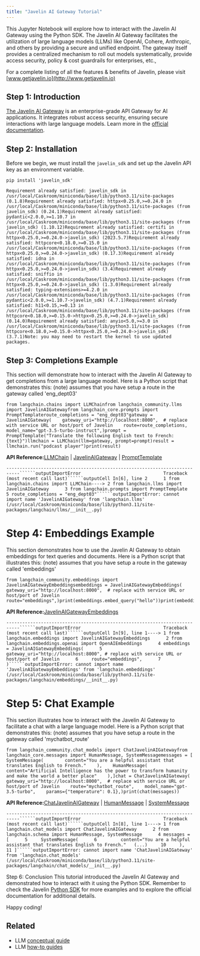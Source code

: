 ```yaml
---
title: "Javelin AI Gateway Tutorial"
---
```


This Jupyter Notebook will explore how to interact with the Javelin AI Gateway using the Python SDK. The Javelin AI Gateway facilitates the utilization of large language models (LLMs) like OpenAI, Cohere, Anthropic, and others by providing a secure and unified endpoint. The gateway itself provides a centralized mechanism to roll out models systematically, provide access security, policy & cost guardrails for enterprises, etc.,

For a complete listing of all the features & benefits of Javelin, please visit [www.getjavelin.io](http://www.getjavelin.io)

## Step 1: Introduction

[The Javelin AI Gateway](https://www.getjavelin.io) is an enterprise-grade API Gateway for AI applications. It integrates robust access security, ensuring secure interactions with large language models. Learn more in the [official documentation](https://docs.getjavelin.io).

## Step 2: Installation

Before we begin, we must install the `javelin_sdk` and set up the Javelin API key as an environment variable.

```
pip install 'javelin_sdk'
```

```
Requirement already satisfied: javelin_sdk in /usr/local/Caskroom/miniconda/base/lib/python3.11/site-packages (0.1.8)Requirement already satisfied: httpx<0.25.0,>=0.24.0 in /usr/local/Caskroom/miniconda/base/lib/python3.11/site-packages (from javelin_sdk) (0.24.1)Requirement already satisfied: pydantic<2.0.0,>=1.10.7 in /usr/local/Caskroom/miniconda/base/lib/python3.11/site-packages (from javelin_sdk) (1.10.12)Requirement already satisfied: certifi in /usr/local/Caskroom/miniconda/base/lib/python3.11/site-packages (from httpx<0.25.0,>=0.24.0->javelin_sdk) (2023.5.7)Requirement already satisfied: httpcore<0.18.0,>=0.15.0 in /usr/local/Caskroom/miniconda/base/lib/python3.11/site-packages (from httpx<0.25.0,>=0.24.0->javelin_sdk) (0.17.3)Requirement already satisfied: idna in /usr/local/Caskroom/miniconda/base/lib/python3.11/site-packages (from httpx<0.25.0,>=0.24.0->javelin_sdk) (3.4)Requirement already satisfied: sniffio in /usr/local/Caskroom/miniconda/base/lib/python3.11/site-packages (from httpx<0.25.0,>=0.24.0->javelin_sdk) (1.3.0)Requirement already satisfied: typing-extensions>=4.2.0 in /usr/local/Caskroom/miniconda/base/lib/python3.11/site-packages (from pydantic<2.0.0,>=1.10.7->javelin_sdk) (4.7.1)Requirement already satisfied: h11<0.15,>=0.13 in /usr/local/Caskroom/miniconda/base/lib/python3.11/site-packages (from httpcore<0.18.0,>=0.15.0->httpx<0.25.0,>=0.24.0->javelin_sdk) (0.14.0)Requirement already satisfied: anyio<5.0,>=3.0 in /usr/local/Caskroom/miniconda/base/lib/python3.11/site-packages (from httpcore<0.18.0,>=0.15.0->httpx<0.25.0,>=0.24.0->javelin_sdk) (3.7.1)Note: you may need to restart the kernel to use updated packages.
```

## Step 3: Completions Example

This section will demonstrate how to interact with the Javelin AI Gateway to get completions from a large language model. Here is a Python script that demonstrates this: (note) assumes that you have setup a route in the gateway called 'eng\_dept03'

```
from langchain.chains import LLMChainfrom langchain_community.llms import JavelinAIGatewayfrom langchain_core.prompts import PromptTemplateroute_completions = "eng_dept03"gateway = JavelinAIGateway(    gateway_uri="http://localhost:8000",  # replace with service URL or host/port of Javelin    route=route_completions,    model_name="gpt-3.5-turbo-instruct",)prompt = PromptTemplate("Translate the following English text to French: {text}")llmchain = LLMChain(llm=gateway, prompt=prompt)result = llmchain.run("podcast player")print(result)
```

**API Reference:**[LLMChain](https://python.langchain.com/api_reference/langchain/chains/langchain.chains.llm.LLMChain.html) | [JavelinAIGateway](https://python.langchain.com/api_reference/community/llms/langchain_community.llms.javelin_ai_gateway.JavelinAIGateway.html) | [PromptTemplate](https://python.langchain.com/api_reference/core/prompts/langchain_core.prompts.prompt.PromptTemplate.html)

```````
---------------------------------------------------------------------------``````outputImportError                               Traceback (most recent call last)``````outputCell In[6], line 2      1 from langchain.chains import LLMChain----> 2 from langchain.llms import JavelinAIGateway      3 from langchain.prompts import PromptTemplate      5 route_completions = "eng_dept03"``````outputImportError: cannot import name 'JavelinAIGateway' from 'langchain.llms' (/usr/local/Caskroom/miniconda/base/lib/python3.11/site-packages/langchain/llms/__init__.py)
```````

# Step 4: Embeddings Example

This section demonstrates how to use the Javelin AI Gateway to obtain embeddings for text queries and documents. Here is a Python script that illustrates this: (note) assumes that you have setup a route in the gateway called 'embeddings'

```
from langchain_community.embeddings import JavelinAIGatewayEmbeddingsembeddings = JavelinAIGatewayEmbeddings(    gateway_uri="http://localhost:8000",  # replace with service URL or host/port of Javelin    route="embeddings",)print(embeddings.embed_query("hello"))print(embeddings.embed_documents(["hello"]))
```

**API Reference:**[JavelinAIGatewayEmbeddings](https://python.langchain.com/api_reference/community/embeddings/langchain_community.embeddings.javelin_ai_gateway.JavelinAIGatewayEmbeddings.html)

```````
---------------------------------------------------------------------------``````outputImportError                               Traceback (most recent call last)``````outputCell In[9], line 1----> 1 from langchain.embeddings import JavelinAIGatewayEmbeddings      2 from langchain.embeddings.openai import OpenAIEmbeddings      4 embeddings = JavelinAIGatewayEmbeddings(      5     gateway_uri="http://localhost:8000", # replace with service URL or host/port of Javelin      6     route="embeddings",      7 )``````outputImportError: cannot import name 'JavelinAIGatewayEmbeddings' from 'langchain.embeddings' (/usr/local/Caskroom/miniconda/base/lib/python3.11/site-packages/langchain/embeddings/__init__.py)
```````

# Step 5: Chat Example

This section illustrates how to interact with the Javelin AI Gateway to facilitate a chat with a large language model. Here is a Python script that demonstrates this: (note) assumes that you have setup a route in the gateway called 'mychatbot\_route'

```
from langchain_community.chat_models import ChatJavelinAIGatewayfrom langchain_core.messages import HumanMessage, SystemMessagemessages = [    SystemMessage(        content="You are a helpful assistant that translates English to French."    ),    HumanMessage(        content="Artificial Intelligence has the power to transform humanity and make the world a better place"    ),]chat = ChatJavelinAIGateway(    gateway_uri="http://localhost:8000",  # replace with service URL or host/port of Javelin    route="mychatbot_route",    model_name="gpt-3.5-turbo",    params={"temperature": 0.1},)print(chat(messages))
```

**API Reference:**[ChatJavelinAIGateway](https://python.langchain.com/api_reference/community/chat_models/langchain_community.chat_models.javelin_ai_gateway.ChatJavelinAIGateway.html) | [HumanMessage](https://python.langchain.com/api_reference/core/messages/langchain_core.messages.human.HumanMessage.html) | [SystemMessage](https://python.langchain.com/api_reference/core/messages/langchain_core.messages.system.SystemMessage.html)

```````
---------------------------------------------------------------------------``````outputImportError                               Traceback (most recent call last)``````outputCell In[8], line 1----> 1 from langchain.chat_models import ChatJavelinAIGateway      2 from langchain.schema import HumanMessage, SystemMessage      4 messages = [      5     SystemMessage(      6         content="You are a helpful assistant that translates English to French."   (...)     10     ),     11 ]``````outputImportError: cannot import name 'ChatJavelinAIGateway' from 'langchain.chat_models' (/usr/local/Caskroom/miniconda/base/lib/python3.11/site-packages/langchain/chat_models/__init__.py)
```````

Step 6: Conclusion This tutorial introduced the Javelin AI Gateway and demonstrated how to interact with it using the Python SDK. Remember to check the Javelin [Python SDK](https://www.github.com/getjavelin.io/javelin-python) for more examples and to explore the official documentation for additional details.

Happy coding!

## Related

* LLM [conceptual guide](/src/oss/concepts/text_llms)
* LLM [how-to guides](/src/oss/how_to/#llms)
